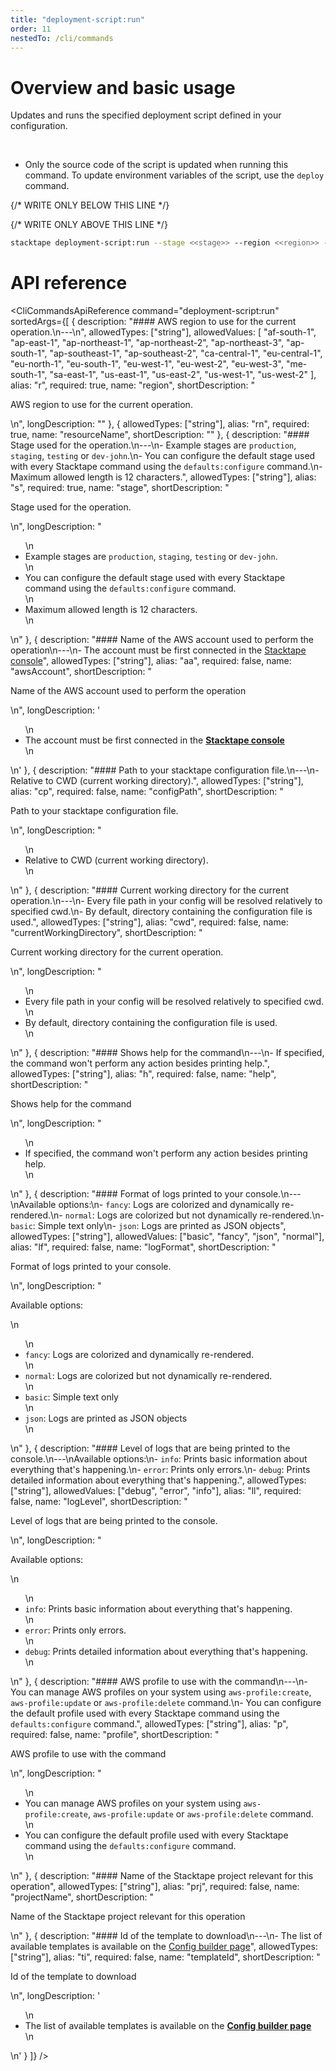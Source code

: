 ```yaml
---
title: "deployment-script:run"
order: 11
nestedTo: /cli/commands
---
```


# Overview and basic usage

Updates and runs the specified deployment script defined in your configuration.

<br />

- Only the source code of the script is updated when running this command. To update environment variables of the
  script, use the `deploy` command.

{/* WRITE ONLY BELOW THIS LINE */}

{/* WRITE ONLY ABOVE THIS LINE */}

```bash
stacktape deployment-script:run --stage <<stage>> --region <<region>> --resourceName <<resourceName>>
```

# API reference

<CliCommandsApiReference
  command="deployment-script:run"
  sortedArgs={[
    {
      description: "#### AWS region to use for the current operation.\n---\n",
      allowedTypes: ["string"],
      allowedValues: [
        "af-south-1",
        "ap-east-1",
        "ap-northeast-1",
        "ap-northeast-2",
        "ap-northeast-3",
        "ap-south-1",
        "ap-southeast-1",
        "ap-southeast-2",
        "ca-central-1",
        "eu-central-1",
        "eu-north-1",
        "eu-south-1",
        "eu-west-1",
        "eu-west-2",
        "eu-west-3",
        "me-south-1",
        "sa-east-1",
        "us-east-1",
        "us-east-2",
        "us-west-1",
        "us-west-2"
      ],
      alias: "r",
      required: true,
      name: "region",
      shortDescription: "<p> AWS region to use for the current operation.</p>\n",
      longDescription: ""
    },
    { allowedTypes: ["string"], alias: "rn", required: true, name: "resourceName", shortDescription: "" },
    {
      description:
        "#### Stage used for the operation.\n---\n- Example stages are `production`, `staging`, `testing` or `dev-john`.\n- You can configure the default stage used with every Stacktape command using the `defaults:configure` command.\n- Maximum allowed length is 12 characters.",
      allowedTypes: ["string"],
      alias: "s",
      required: true,
      name: "stage",
      shortDescription: "<p> Stage used for the operation.</p>\n",
      longDescription:
        "<ul>\n<li>Example stages are <code>production</code>, <code>staging</code>, <code>testing</code> or <code>dev-john</code>.</li>\n<li>You can configure the default stage used with every Stacktape command using the <code>defaults:configure</code> command.</li>\n<li>Maximum allowed length is 12 characters.</li>\n</ul>\n"
    },
    {
      description:
        "#### Name of the AWS account used to perform the operation\n---\n- The account must be first connected in the [Stacktape console](https://console.stacktape.com/aws-accounts)",
      allowedTypes: ["string"],
      alias: "aa",
      required: false,
      name: "awsAccount",
      shortDescription: "<p> Name of the AWS account used to perform the operation</p>\n",
      longDescription:
        '<ul>\n<li>The account must be first connected in the <a href="https://console.stacktape.com/aws-accounts" style="font-weight: bold;" target="_blank" rel="noreferrer" onclick="event.stopPropagation();">Stacktape console</a></li>\n</ul>\n'
    },
    {
      description:
        "#### Path to your stacktape configuration file.\n---\n- Relative to CWD (current working directory).",
      allowedTypes: ["string"],
      alias: "cp",
      required: false,
      name: "configPath",
      shortDescription: "<p> Path to your stacktape configuration file.</p>\n",
      longDescription: "<ul>\n<li>Relative to CWD (current working directory).</li>\n</ul>\n"
    },
    {
      description:
        "#### Current working directory for the current operation.\n---\n- Every file path in your config will be resolved relatively to specified cwd.\n- By default, directory containing the configuration file is used.",
      allowedTypes: ["string"],
      alias: "cwd",
      required: false,
      name: "currentWorkingDirectory",
      shortDescription: "<p> Current working directory for the current operation.</p>\n",
      longDescription:
        "<ul>\n<li>Every file path in your config will be resolved relatively to specified cwd.</li>\n<li>By default, directory containing the configuration file is used.</li>\n</ul>\n"
    },
    {
      description:
        "#### Shows help for the command\n---\n- If specified, the command won't perform any action besides printing help.",
      allowedTypes: ["string"],
      alias: "h",
      required: false,
      name: "help",
      shortDescription: "<p> Shows help for the command</p>\n",
      longDescription:
        "<ul>\n<li>If specified, the command won&#39;t perform any action besides printing help.</li>\n</ul>\n"
    },
    {
      description:
        "#### Format of logs printed to your console.\n---\nAvailable options:\n- `fancy`: Logs are colorized and dynamically re-rendered.\n- `normal`: Logs are colorized but not dynamically re-rendered.\n- `basic`: Simple text only\n- `json`: Logs are printed as JSON objects",
      allowedTypes: ["string"],
      allowedValues: ["basic", "fancy", "json", "normal"],
      alias: "lf",
      required: false,
      name: "logFormat",
      shortDescription: "<p> Format of logs printed to your console.</p>\n",
      longDescription:
        "<p>Available options:</p>\n<ul>\n<li><code>fancy</code>: Logs are colorized and dynamically re-rendered.</li>\n<li><code>normal</code>: Logs are colorized but not dynamically re-rendered.</li>\n<li><code>basic</code>: Simple text only</li>\n<li><code>json</code>: Logs are printed as JSON objects</li>\n</ul>\n"
    },
    {
      description:
        "#### Level of logs that are being printed to the console.\n---\nAvailable options:\n- `info`: Prints basic information about everything that's happening.\n- `error`: Prints only errors.\n- `debug`: Prints detailed information about everything that's happening.",
      allowedTypes: ["string"],
      allowedValues: ["debug", "error", "info"],
      alias: "ll",
      required: false,
      name: "logLevel",
      shortDescription: "<p> Level of logs that are being printed to the console.</p>\n",
      longDescription:
        "<p>Available options:</p>\n<ul>\n<li><code>info</code>: Prints basic information about everything that&#39;s happening.</li>\n<li><code>error</code>: Prints only errors.</li>\n<li><code>debug</code>: Prints detailed information about everything that&#39;s happening.</li>\n</ul>\n"
    },
    {
      description:
        "#### AWS profile to use with the command\n---\n- You can manage AWS profiles on your system using `aws-profile:create`, `aws-profile:update` or `aws-profile:delete` command.\n- You can configure the default profile used with every Stacktape command using the `defaults:configure` command.",
      allowedTypes: ["string"],
      alias: "p",
      required: false,
      name: "profile",
      shortDescription: "<p> AWS profile to use with the command</p>\n",
      longDescription:
        "<ul>\n<li>You can manage AWS profiles on your system using <code>aws-profile:create</code>, <code>aws-profile:update</code> or <code>aws-profile:delete</code> command.</li>\n<li>You can configure the default profile used with every Stacktape command using the <code>defaults:configure</code> command.</li>\n</ul>\n"
    },
    {
      description: "#### Name of the Stacktape project relevant for this operation",
      allowedTypes: ["string"],
      alias: "prj",
      required: false,
      name: "projectName",
      shortDescription: "<p> Name of the Stacktape project relevant for this operation</p>\n"
    },
    {
      description:
        "#### Id of the template to download\n---\n- The list of available templates is available on the [Config builder page](https://console.stacktape.com/templates)",
      allowedTypes: ["string"],
      alias: "ti",
      required: false,
      name: "templateId",
      shortDescription: "<p> Id of the template to download</p>\n",
      longDescription:
        '<ul>\n<li>The list of available templates is available on the <a href="https://console.stacktape.com/templates" style="font-weight: bold;" target="_blank" rel="noreferrer" onclick="event.stopPropagation();">Config builder page</a></li>\n</ul>\n'
    }
  ]}
/>
